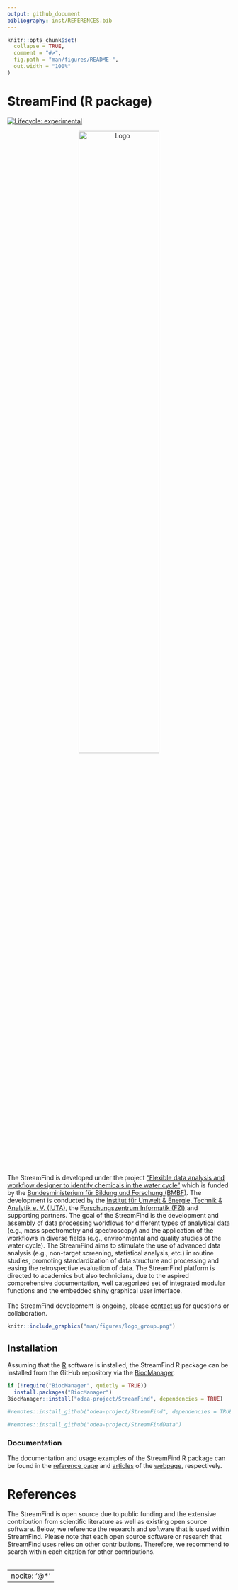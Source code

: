 ```yaml
---
output: github_document
bibliography: inst/REFERENCES.bib
---
```


<!-- README.md is generated from README.Rmd. Please edit that file -->

```r
knitr::opts_chunk$set(
  collapse = TRUE,
  comment = "#>",
  fig.path = "man/figures/README-",
  out.width = "100%"
)
```

# StreamFind (R package)

<!-- badges: start -->
[![Lifecycle: experimental](https://img.shields.io/badge/lifecycle-experimental-orange.svg)](https://lifecycle.r-lib.org/articles/stages.html#experimental)
<!-- badges: end -->


<p align="center" width="100%">
  <img width="60%" src="man/figures/logo_StreamFind.png" alt="Logo" />
</p>

The StreamFind is developed under the project ["Flexible data analysis and workflow designer to identify chemicals in the water cycle"](https://www.bildung-forschung.digital/digitalezukunft/de/wissen/Datenkompetenzen/datenkompetenzen_wissenschaftlichen_nachwuchs/Projekte/stream_find.html) which is funded by the [Bundesministerium für Bildung und Forschung (BMBF)](https://www.bmbf.de). The development is conducted by the [Institut für Umwelt & Energie, Technik & Analytik e. V. (IUTA)](https://www.iuta.de), the [Forschungszentrum Informatik (FZI)](https://www.fzi.de/) and supporting partners. The goal of the StreamFind is the development and assembly of data processing workflows for different types of analytical data (e.g., mass spectrometry and spectroscopy) and the application of the workflows in diverse fields (e.g., environmental and quality studies of the water cycle). The StreamFind aims to stimulate the use of advanced data analysis (e.g., non-target screening, statistical analysis, etc.) in routine studies, promoting standardization of data structure and processing and easing the retrospective evaluation of data. The StreamFind platform is directed to academics but also technicians, due to the aspired comprehensive documentation, well categorized set of integrated modular functions and the embedded shiny graphical user interface.  
<br>
The StreamFind development is ongoing, please [contact us](mailto:cunha@iuta.de) for questions  or collaboration.

```r
knitr::include_graphics("man/figures/logo_group.png")
```

## Installation

Assuming that the [R](https://cran.r-project.org/) software is installed, the StreamFind R package can be installed from the GitHub repository via the [BiocManager](https://www.bioconductor.org/install/).

```r
if (!require("BiocManager", quietly = TRUE))
  install.packages("BiocManager")
BiocManager::install("odea-project/StreamFind", dependencies = TRUE)
```

<!-- For installation of the StreamFind R package, it is recommended to first install the dependencies. Besides [R](https://cran.r-project.org/) and [RTools](https://cran.r-project.org/bin/windows/Rtools/) (the latter is only applicable for Windows users), the StreamFind depends on the [patRoon](https://github.com/rickhelmus/patRoon) R package and its dependencies. The patRoon R package combines several tools for basic and advanced data processing and can be used interchangeably with the StreamFind R package. Installation instructions for patRoon and its dependencies can be found [here](https://rickhelmus.github.io/patRoon/handbook_bd/manual-installation.html#r-prerequisites). -->

<!-- Then, the StreamFind R package can be installed from the GitHub repository. -->

```r
#remotes::install_github("odea-project/StreamFind", dependencies = TRUE)
```

<!-- The supplementary [StreamFindData](https://github.com/odea-project/StreamFindData) R package holds the data used in examples and other documentation assets of the StreamFind R package and can also be installed from the GitHub repository. -->

```r
#remotes::install_github("odea-project/StreamFindData")
```

### Documentation

The documentation and usage examples of the StreamFind R package can be found in the [reference page](https://odea-project.github.io/StreamFind/reference/index.html) and [articles](https://odea-project.github.io/StreamFind/articles/index.html) of the [webpage](https://odea-project.github.io/StreamFind/index.html), respectively.

# References

The StreamFind is open source due to public funding and the extensive contribution from scientific literature as well as existing open source software. Below, we reference the research and software that is used within StreamFind. Please note that each open source software or research that StreamFind uses relies on other contributions. Therefore, we recommend to search within each citation for other contributions.  
<br>

---
nocite: '@*'
---
